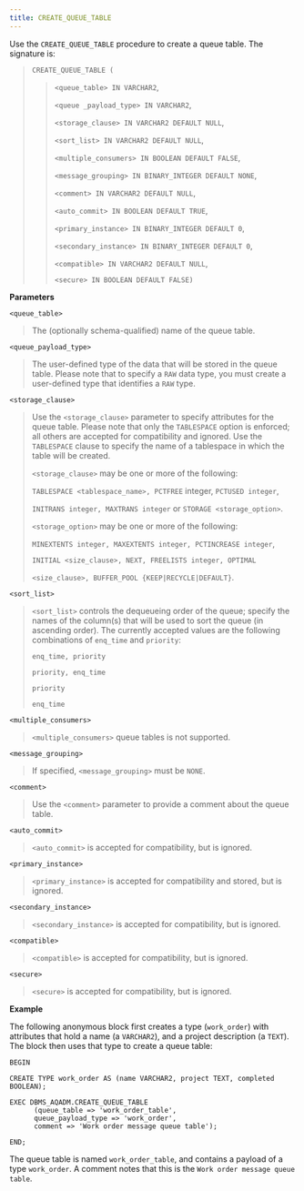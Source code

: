 ```yaml
---
title: CREATE_QUEUE_TABLE
---
```


Use the `CREATE_QUEUE_TABLE` procedure to create a queue table. The signature is:

> `CREATE_QUEUE_TABLE (`
> 
> > `<queue_table> IN VARCHAR2`,
> > 
> > `<queue _payload_type> IN VARCHAR2`,
> > 
> > `<storage_clause> IN VARCHAR2 DEFAULT NULL`,
> > 
> > `<sort_list> IN VARCHAR2 DEFAULT NULL`,
> > 
> > `<multiple_consumers> IN BOOLEAN DEFAULT FALSE`,
> > 
> > `<message_grouping> IN BINARY_INTEGER DEFAULT NONE`,
> > 
> > `<comment> IN VARCHAR2 DEFAULT NULL`,
> > 
> > `<auto_commit> IN BOOLEAN DEFAULT TRUE`,
> > 
> > `<primary_instance> IN BINARY_INTEGER DEFAULT 0`,
> > 
> > `<secondary_instance> IN BINARY_INTEGER DEFAULT 0`,
> > 
> > `<compatible> IN VARCHAR2 DEFAULT NULL`,
> > 
> > `<secure> IN BOOLEAN DEFAULT FALSE)`

**Parameters**

`<queue_table>`

> The (optionally schema-qualified) name of the queue table.

`<queue_payload_type>`

> The user-defined type of the data that will be stored in the queue table. Please note that to specify a `RAW` data type, you must create a user-defined type that identifies a `RAW` type.

`<storage_clause>`

> Use the `<storage_clause>` parameter to specify attributes for the queue table. Please note that only the `TABLESPACE` option is enforced; all others are accepted for compatibility and ignored. Use the `TABLESPACE` clause to specify the name of a tablespace in which the table will be created.
> 
> `<storage_clause>` may be one or more of the following:
> 
> `TABLESPACE <tablespace_name>, PCTFREE` integer, `PCTUSED integer`,
> 
> `INITRANS integer, MAXTRANS integer` or `STORAGE <storage_option>`.
> 
> `<storage_option>` may be one or more of the following:
> 
> `MINEXTENTS integer, MAXEXTENTS integer, PCTINCREASE integer`,
> 
> `INITIAL <size_clause>, NEXT, FREELISTS integer, OPTIMAL`
> 
> `<size_clause>, BUFFER_POOL {KEEP|RECYCLE|DEFAULT}`.

`<sort_list>`

> `<sort_list>` controls the dequeueing order of the queue; specify the names of the column(s) that will be used to sort the queue (in ascending order). The currently accepted values are the following combinations of `enq_time` and `priority`:
> 
> `enq_time, priority`
> 
> `priority, enq_time`
> 
> `priority`
> 
> `enq_time`

`<multiple_consumers>`

> `<multiple_consumers>` queue tables is not supported.

`<message_grouping>`

> If specified, `<message_grouping>` must be `NONE`.

`<comment>`

> Use the `<comment>` parameter to provide a comment about the queue table.

`<auto_commit>`

> `<auto_commit>` is accepted for compatibility, but is ignored.

`<primary_instance>`

> `<primary_instance>` is accepted for compatibility and stored, but is ignored.

`<secondary_instance>`

> `<secondary_instance>` is accepted for compatibility, but is ignored.

`<compatible>`

> `<compatible>` is accepted for compatibility, but is ignored.

`<secure>`

> `<secure>` is accepted for compatibility, but is ignored.

**Example**

The following anonymous block first creates a type (`work_order`) with attributes that hold a name (a `VARCHAR2`), and a project description (a `TEXT`). The block then uses that type to create a queue table:

``` text
BEGIN

CREATE TYPE work_order AS (name VARCHAR2, project TEXT, completed BOOLEAN);

EXEC DBMS_AQADM.CREATE_QUEUE_TABLE
      (queue_table => 'work_order_table',
      queue_payload_type => 'work_order',
      comment => 'Work order message queue table');

END;
```

The queue table is named `work_order_table`, and contains a payload of a type `work_order`. A comment notes that this is the `Work order message queue table`.
